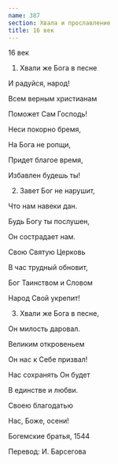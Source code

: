 ```yaml
---
name: 387
section: Хвала и прославление
title: 16 век
---
```

16 век


1. Хвали же Бога в песне

И радуйся, народ!

Всем верным христианам

Поможет Сам Господь!

Неси покорно бремя,

На Бога не ропщи,

Придет благое время,

Избавлен будешь ты!


2. Завет Бог не нарушит,

Что нам навеки дан.

Будь Богу ты послушен,

Он сострадает нам.

Свою Святую Церковь

В час трудный обновит,

Бог Таинством и Словом

Народ Свой укрепит!


3. Хвали же Бога в песне,

Он милость даровал.

Великим откровеньем

Он нас к Себе призвал!

Нас сохранять Он будет

В единстве и любви.

Своею благодатью

Нас, Боже, осени!


Богемские братья, 1544

Перевод: И. Барсегова